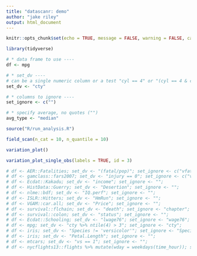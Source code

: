 ```yaml
---
title: "datascanr: demo"
author: "jake riley"
output: html_document
---
```


```r
knitr::opts_chunk$set(echo = TRUE, message = FALSE, warning = FALSE, cache = T, comment = "")
```

```r
library(tidyverse)

# * data frame to use ----
df <- mpg

# * set_dv ----
# can be a single numeric column or a test "cyl == 4" or "(cyl == 4 & cty > 10)"
set_dv <- "cty" 

# * columns to ignore ----
set_ignore <- c("")

# * specify average, no quotes ("")
avg_type <- "median"
```

```r
source("R/run_analysis.R")

field_scan(n_cat = 10, n_quantile = 10)

variation_plot()

variation_plot_single_obs(labels = TRUE, id = 3)


```

```r
# df <- AER::Fatalities; set_dv <- "(fatal/pop)"; set_ignore <- c("vfatcount", "Obs.", "casenum");
# df <- gamclass::fars2007; set_dv <- "injury == 0"; set_ignore <- c("vfatcount", "Obs.", "casenum");
# df <- Ecdat::Kakadu; set_dv <- "income"; set_ignore <- "";
# df <- HistData::Guerry; set_dv <- "Desertion"; set_ignore <- "";
# df <- nlme::bdf; set_dv <- "IQ.perf"; set_ignore <- "";
# df <- ISLR::Hitters; set_dv <- "HmRun"; set_ignore <- "";
# df <- VGAM::car.all; set_dv <- "Price"; set_ignore <- "";
# df <- survival::flchain; set_dv <- "death"; set_ignore <- "chapter";
# df <- survival::colon; set_dv <- "status"; set_ignore <- "";
# df <- Ecdat::Schooling; set_dv <- "lwage76"; set_ignore <- "wage76";
# df <- mpg; set_dv <- "cty %>% ntile(4) > 3"; set_ignore <- "cty";
# df <- iris; set_dv <- "Species != 'versicolor'"; set_ignore <- "Species";
# df <- iris; set_dv <- "Petal.Length"; set_ignore <- "";
# df <- mtcars; set_dv <- "vs == 1"; set_ignore <- "";
# df <- nycflights13::flights %>% mutate(wday = weekdays(time_hour)); set_dv <- "dep_delay"; set_ignore <- c("arr_delay", "dep_time","year", "tailnum", "time_hour");
```
